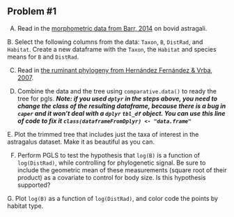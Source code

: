 ## Problem #1

A.  Read in the [morphometric data from Barr, 2014](http://hompal-stats.wabarr.com/datasets/barr_astrag_2014.txt) on bovid astragali. 

B. Select the following columns from the data: `Taxon`, `B`, `DistRad`, and `Habitat`.  Create a new dataframe with the `Taxon`, the `Habitat` and  species means for `B` and `DistRad`.

C.  Read in [the ruminant phylogeny from Hernández Fernández & Vrba, 2007](http://hompal-stats.wabarr.com/datasets/ruminants.phy). 


D.  Combine the data and the tree using `comparative.data()` to ready the tree for pgls.  ***Note: if you used `dplyr` in the steps above, you need to change the class of the resulting dataframe, because there is a bug in `caper` and it won't deal with a `dplyr` `tbl_df` object.  You can use this line of code to fix it `class(dataframeFromDplyr) <- "data.frame"`***

E. Plot the trimmed tree that includes just the taxa of interest in the astragalus dataset. Make it as beautiful as you can. 


F.  Perform PGLS to test the hypothesis that `log(B)` is a function of `log(DistRad)`, while controlling for phylogenetic signal. Be sure to include the geometric mean of these measurements (square root of their product) as a covariate to control for body size. Is this hypothesis supported?

G. Plot `log(B)` as a function of  `log(DistRad)`, and color code the points by habitat type.
